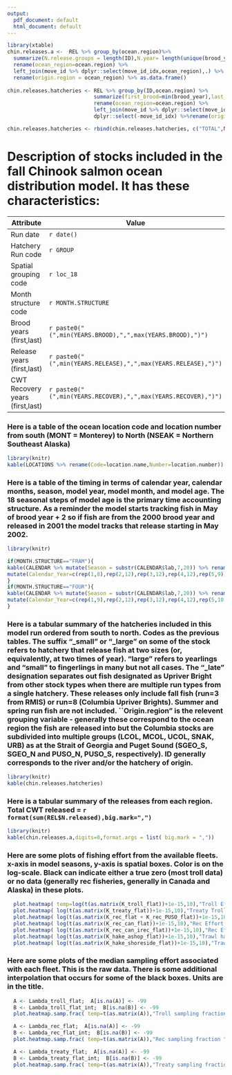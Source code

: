 ```yaml
---
output:
  pdf_document: default
  html_document: default
---
```


```r
library(xtable)
chin.releases.a <-  REL %>% group_by(ocean.region)%>% 
  summarize(N.release.groups = length(ID),N.year= length(unique(brood_year)),avg.release =mean(N.released),tot.released=sum(N.released)) %>% 
  rename(ocean_region=ocean.region) %>%
  left_join(move_id %>% dplyr::select(move_id_idx,ocean_region),.) %>% dplyr::select(-move_id_idx) %>%
  rename(origin.region = ocean_region) %>% as.data.frame() 
 
chin.releases.hatcheries <- REL %>% group_by(ID,ocean.region) %>% 
                            summarize(first_brood=min(brood_year),last_brood=max(brood_year), n_brood=length(brood_year)) %>%
                            rename(ocean_region=ocean.region) %>%
                            left_join(move_id %>% dplyr::select(move_id_idx,ocean_region),.) %>% arrange(move_id_idx,ID) %>% 
                            dplyr::select(-move_id_idx) %>%rename(origin.region = ocean_region) %>% as.data.frame()

chin.releases.hatcheries <- rbind(chin.releases.hatcheries, c("TOTAL",NA,NA,NA,sum(chin.releases.hatcheries$n_brood)))


```

# Description of stocks included in the fall Chinook salmon ocean distribution model.  It has these characteristics: 

Attribute | Value
----------|--------
Run date | `r date()`
Hatchery Run code | `r GROUP` 
Spatial grouping code | `r loc_18`
Month structure code | `r MONTH.STRUCTURE`
Brood years (first,last) | `r paste0("(",min(YEARS.BROOD),",",max(YEARS.BROOD),")") `
Release years (first,last) | `r paste0("(",min(YEARS.RELEASE),",",max(YEARS.RELEASE),")") `
CWT Recovery years (first,last) | `r paste0("(",min(YEARS.RECOVER),",",max(YEARS.RECOVER),")") `

### Here is a table of the ocean location code and location number from south (MONT = Monterey) to North (NSEAK = Northern Southeast Alaska)
```r
library(knitr)
kable(LOCATIONS %>% rename(Code=location.name,Number=location.number))
```

\newpage

### Here is a table of the timing in terms of calendar year, calendar months, season, model year, model month, and model age. The 18 seasonal steps of model age is the primary time accounting structure. As a reminder the model starts tracking fish in May of brood year + 2 so if fish are from the 2000 brood year and released in 2001 the model tracks that release starting in May 2002. 
```r
library(knitr)

if(MONTH.STRUCTURE=="FRAM"){
kable(CALENDAR %>% mutate(Season = substr(CALENDAR$lab,7,20)) %>% rename(Calendar_Month=cal.month,Model_Year=model.year,Model_Age=model.age,Model_Month=ocean.age) %>%
mutate(Calendar_Year=c(rep(1,8),rep(2,12),rep(3,12),rep(4,12),rep(5,9))) %>% dplyr::select(Calendar_Year,Calendar_Month,Season,Model_Year,Model_Month,Model_Age))
}
if(MONTH.STRUCTURE=="FOUR"){
kable(CALENDAR %>% mutate(Season = substr(CALENDAR$lab,7,20)) %>% rename(Calendar_Month=cal.month,Model_Year=model.year,Model_Age=model.age,Model_Month=ocean.age) %>%
mutate(Calendar_Year=c(rep(1,9),rep(2,12),rep(3,12),rep(4,12),rep(5,10))) %>% dplyr::select(Calendar_Year,Calendar_Month,Season,Model_Year,Model_Month,Model_Age))
}
```

\newpage

### Here is a tabular summary of the hatcheries included in this model run ordered from south to north.  Codes as the previous tables.  The suffix "_small" or "_large" on some of the stock refers to hatchery that release fish at two sizes (or, equivalently, at two times of year).  "large" refers to yearlings and "small" to fingerlings in many but not all cases.  The "_late" designation separates out fish designated as Upriver Bright from other stock types when there are multiple run types from a single hatchery.  These releases only include fall fish (run=3 from RMIS) or run=8 (Columbia Upriver Brights).  Summer and spring run fish are not included. ``Origin.region" is the relevent grouping variable - generally these correspond to the ocean region the fish are released into but the Columbia stocks are subdivided into multiple groups (LCOL, MCOL, UCOL, SNAK, URB) as at the Strait of Georgia and Puget Sound (SGEO_S, SGEO_N and PUSO_N, PUSO_S, respectively).  ID generally corresponds to the river and/or the hatchery of origin.
```r
library(knitr)
kable(chin.releases.hatcheries)
```

### Here is a tabular summary of the releases from each region.  Total CWT released = `r format(sum(REL$N.released),big.mark=",")`
```r
library(knitr)
kable(chin.releases.a,digits=0,format.args = list( big.mark = ","))
```

\newpage

### Here are some plots of fishing effort from the available fleets. x-axis in model seasons, y-axis is spatial boxes. Color is on the log-scale. Black can indicate either a true zero (most troll data) or no data (generally rec fisheries, generally in Canada and Alaska) in these plots.
```r
  plot.heatmap( temp=log(t(as.matrix(K_troll_flat))+1e-15,10),"Troll Effort (Boat Days)")
  plot.heatmap( log(t(as.matrix(K_treaty_flat))+1e-15,10),"Treaty Troll Effort (Deliveries)")
  plot.heatmap( log(t(as.matrix(K_rec_flat + K_rec_PUSO_flat))+1e-15,10),"Rec Effort, US (Angler-Days)")
  plot.heatmap( log(t(as.matrix(K_rec_can_flat))+1e-15,10),"Rec Effort, Canada (Boat Trips)")
  plot.heatmap( log(t(as.matrix(K_rec_can_irec_flat))+1e-15,10),"Rec Effort, iRec, Canada (license holder trips)")
  plot.heatmap( log(t(as.matrix(K_hake_ashop_flat))+1e-15,10),"Trawl hake ASHOP Effort (Boat Days)")
  plot.heatmap( log(t(as.matrix(K_hake_shoreside_flat))+1e-15,10),"Trawl hake Shoreside (Boat Days)")
```

\newpage

### Here are some plots of the median sampling effort associated with each fleet.  This is the raw data.  There is some additional interpolation that occurs for some of the black boxes. Units are in the title.
```r
  A <- Lambda_troll_flat;  A[is.na(A)] <- -99
  B <- Lambda_troll_flat_int;  B[is.na(B)] <- -99
  plot.heatmap.samp.frac( temp=t(as.matrix(A)),"Troll sampling fraction ")

  A <- Lambda_rec_flat;  A[is.na(A)] <- -99
  B <- Lambda_rec_flat_int;  B[is.na(B)] <- -99
  plot.heatmap.samp.frac( temp=t(as.matrix(A)),"Rec sampling fraction ")

  A <- Lambda_treaty_flat;  A[is.na(A)] <- -99
  B <- Lambda_treaty_flat_int;  B[is.na(B)] <- -99
  plot.heatmap.samp.frac( temp=t(as.matrix(A)),"Treaty sampling fraction ")
```


\newpage

<!--
=======

>>>>>>> 506a158e83d5ccbe7debebdc854f58d56257c8dd
=======

>>>>>>> 506a158e83d5ccbe7debebdc854f58d56257c8dd
### Here are few representative plots of CPUE from the troll fleet for individual releases. Grey means no observed effort. Black means no observed catch but non-zero effort. White means observed catch but no known effort (rare). Colors are non-zero CPUE.  Not that the color scale varies among panels. Each y-axis starts in summer (May-June) and procedes through the 18 steps of the model.
```r
  for(i in c(282,642,395,1176,16,1278,997,112,628,530,1191,70,232)){
    plot.CPUE.heatmap( temp.all=C_troll_true,effort.all= K_troll_flat,id=i,MONTH.STRUCTURE=MONTH.STRUCTURE)
  }
```
<<<<<<< HEAD
<<<<<<< HEAD
-->

